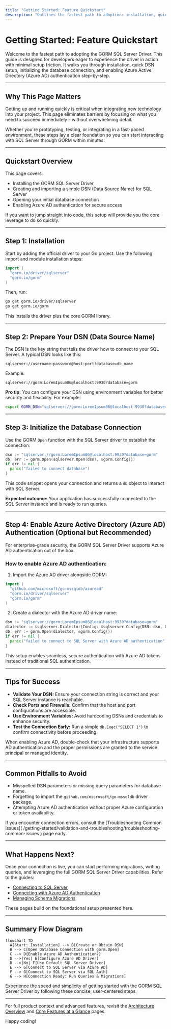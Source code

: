 ```yaml
---
title: "Getting Started: Feature Quickstart"
description: "Outlines the fastest path to adoption: installation, quick import, setting up DSN, initializing the database connection, and enabling Azure AD authentication. Designed for those eager to see the driver in action with minimal barriers to entry."
---
```


# Getting Started: Feature Quickstart

Welcome to the fastest path to adopting the GORM SQL Server Driver. This guide is designed for developers eager to experience the driver in action with minimal setup friction. It walks you through installation, quick DSN setup, initializing the database connection, and enabling Azure Active Directory (Azure AD) authentication step-by-step.

---

## Why This Page Matters

Getting up and running quickly is critical when integrating new technology into your project. This page eliminates barriers by focusing on what you need to succeed immediately – without overwhelming detail.

Whether you're prototyping, testing, or integrating in a fast-paced environment, these steps lay a clear foundation so you can start interacting with SQL Server through GORM within minutes.

---

## Quickstart Overview

This page covers:

- Installing the GORM SQL Server Driver
- Creating and importing a simple DSN (Data Source Name) for SQL Server
- Opening your initial database connection
- Enabling Azure AD authentication for secure access

If you want to jump straight into code, this setup will provide you the core leverage to do so quickly.

---

## Step 1: Installation

Start by adding the official driver to your Go project. Use the following import and module installation steps:

```go
import (
  "gorm.io/driver/sqlserver"
  "gorm.io/gorm"
)
```

Then, run:

```bash
go get gorm.io/driver/sqlserver
go get gorm.io/gorm
```

This installs the driver plus the core GORM library.


---

## Step 2: Prepare Your DSN (Data Source Name)

The DSN is the key string that tells the driver how to connect to your SQL Server. A typical DSN looks like this:

```text
sqlserver://username:password@host:port?database=db_name
```

Example:

```text
sqlserver://gorm:LoremIpsum86@localhost:9930?database=gorm
```

**Pro tip:** You can configure your DSN using environment variables for better security and flexibility. For example:

```bash
export GORM_DSN="sqlserver://gorm:LoremIpsum86@localhost:9930?database=gorm"
```

---

## Step 3: Initialize the Database Connection

Use the GORM `Open` function with the SQL Server driver to establish the connection:

```go
dsn := "sqlserver://gorm:LoremIpsum86@localhost:9930?database=gorm"
db, err := gorm.Open(sqlserver.Open(dsn), &gorm.Config{})
if err != nil {
  panic("failed to connect database")
}
```

This code snippet opens your connection and returns a `db` object to interact with SQL Server.

**Expected outcome:** Your application has successfully connected to the SQL Server instance and is ready to run queries.

---

## Step 4: Enable Azure Active Directory (Azure AD) Authentication (Optional but Recommended)

For enterprise-grade security, the GORM SQL Server Driver supports Azure AD authentication out of the box.

### How to enable Azure AD authentication:

1. Import the Azure AD driver alongside GORM:

```go
import (
  "github.com/microsoft/go-mssqldb/azuread"
  "gorm.io/driver/sqlserver"
  "gorm.io/gorm"
)
```

2. Create a dialector with the Azure AD driver name:

```go
dsn := "sqlserver://gorm:LoremIpsum86@localhost:9930?database=gorm"
dialector := &sqlserver.Dialector{Config: &sqlserver.Config{DSN: dsn, DriverName: azuread.DriverName}}
db, err := gorm.Open(dialector, &gorm.Config{})
if err != nil {
  panic("failed to connect to SQL Server with Azure AD authentication")
}
```

This setup enables seamless, secure authentication with Azure AD tokens instead of traditional SQL authentication.

---

## Tips for Success

- **Validate Your DSN:** Ensure your connection string is correct and your SQL Server instance is reachable.
- **Check Ports and Firewalls:** Confirm that the host and port configurations are accessible.
- **Use Environment Variables:** Avoid hardcoding DSNs and credentials to enhance security.
- **Test the Connection Early:** Run a simple `db.Exec("SELECT 1")` to confirm connectivity before proceeding.

<Note>
When enabling Azure AD, double-check that your infrastructure supports AD authentication and the proper permissions are granted to the service principal or managed identity.
</Note>

---

## Common Pitfalls to Avoid

- Misspelled DSN parameters or missing query parameters for database name.
- Forgetting to import the `github.com/microsoft/go-mssqldb` driver package.
- Attempting Azure AD authentication without proper Azure configuration or token availability.

<Tip>
If you encounter connection errors, consult the [Troubleshooting Common Issues]( /getting-started/validation-and-troubleshooting/troubleshooting-common-issues ) page early.
</Tip>

---

## What Happens Next?

Once your connection is live, you can start performing migrations, writing queries, and leveraging the full GORM SQL Server Driver capabilities. Refer to the guides:

- [Connecting to SQL Server]( /guides/getting-started/basic-connection )
- [Connecting with Azure AD Authentication]( /guides/getting-started/azure-ad-auth )
- [Managing Schema Migrations]( /guides/database-operations/schema-migrations )

These pages build on the foundational setup presented here.

---

## Summary Flow Diagram

```mermaid
flowchart TD
  A[Start: Installation] --> B[Create or Obtain DSN]
  B --> C[Open Database Connection with gorm.Open]
  C --> D{Enable Azure AD Authentication?}
  D -->|Yes| E[Configure Azure AD Driver]
  D -->|No| F[Use Default SQL Server Driver]
  E --> G[Connect to SQL Server via Azure AD]
  F --> G[Connect to SQL Server via SQL Auth]
  G --> H[Connection Ready: Run Queries & Migrations]
```

Experience the speed and simplicity of getting started with the GORM SQL Server Driver by following these concise, user-centered steps.

---

For full product context and advanced features, revisit the [Architecture Overview]( /overview/architecture-use-cases/architecture-overview ) and [Core Features at a Glance]( /overview/introduction-core-concepts/core-features-overview ) pages.

Happy coding!
